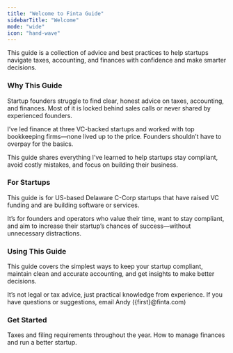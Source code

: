 ```yaml
---
title: "Welcome to Finta Guide"
sidebarTitle: "Welcome"
mode: "wide"
icon: "hand-wave"
---
```


This guide is a collection of advice and best practices to help startups navigate taxes, accounting, and finances with confidence and make smarter decisions.


### Why This Guide
Startup founders struggle to find clear, honest advice on taxes, accounting, and finances. Most of it is locked behind sales calls or never shared by experienced founders.

I’ve led finance at three VC-backed startups and worked with top bookkeeping firms—none lived up to the price. Founders shouldn’t have to overpay for the basics.

This guide shares everything I’ve learned to help startups stay compliant, avoid costly mistakes, and focus on building their business.

### For Startups
This guide is for US-based Delaware C-Corp startups that have raised VC funding and are building software or services.

It’s for founders and operators who value their time, want to stay compliant, and aim to increase their startup’s chances of success—without unnecessary distractions.

### Using This Guide
This guide covers the simplest ways to keep your startup compliant, maintain clean and accurate accounting, and get insights to make better decisions.

It’s not legal or tax advice, just practical knowledge from experience. If you have questions or suggestions, email Andy ({first}@finta.com)


### Get Started
<CardGroup cols={2}>
  <Card title="Compliance Deadlines" icon="calendar" href="/deadlines">
    Taxes and filing requirements throughout the year.
  </Card>

  <Card title="Best Practices" icon="award" href="/stack">
    How to manage finances and run a better startup.
  </Card>
</CardGroup>
